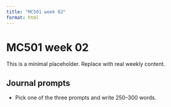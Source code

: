 ```yaml
---
title: "MC501 week 02"
format: html
---
```


# MC501 week 02

This is a minimal placeholder. Replace with real weekly content.

## Journal prompts
- Pick one of the three prompts and write 250–300 words.

